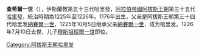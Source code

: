 {{unreferenced|time=2020-05-31T04:22:02+00:00}}
{{NoteTA
|G1=伊斯蘭
}}{{Infobox monarch
| name            =查希爾一世
| reign           =1225年10月5日 – 1226年7月10日
| full name       =
| titles          =
| predecessor     =[[阿布·阿拔斯·艾哈邁德·納賽爾·本·侯賽因|納賽爾一世]]
| successor       =[[穆斯坦綏爾一世|穆斯坦綏爾一世]]
| royal house     =
| dynasty         =[[阿拔斯王朝|阿拔斯王朝]]
| father          =[[阿布·阿拔斯·艾哈邁德·納賽爾·本·侯賽因|納賽爾一世]]
| issue          =[[穆斯坦綏爾一世|穆斯坦綏爾一世]]
| birth_date   =1176年
| death_date   =1226年7月10日
|}}
'''查希爾一世'''（{{bd|1176年||1226年|7月10日||}}），伊斯蘭教第五十三代哈里發，[[阿拉伯帝國|阿拉伯帝國]][[阿拔斯王朝|阿拔斯王朝]]第三十五代[[哈里發|哈里發]]，統治時期為1225年至1226年。1176年出生，父亲是阿拔斯王朝第三十四代哈里发[[阿布·阿拔斯·艾哈邁德·納賽爾·本·侯賽因|納賽爾一世]]，1225年10月5日继承父亲[[阿布·阿拔斯·艾哈邁德·納賽爾·本·侯賽因|納賽爾一世]]，成为哈里发。1226年7月10日去世，儿子[[穆斯坦綏爾一世|穆斯坦綏爾一世]]即位。

{{s-start}}
{{s-hou|[[阿拔斯王朝|阿拔斯王朝]]||1176年||1226年}}
{{s-rel|su}}
{{s-bef|before=[[阿布·阿拔斯·艾哈邁德·納賽爾·本·侯賽因|納賽爾一世]]}}
{{s-ttl|title=[[伊斯蘭教|伊斯蘭教]]第五十三代[[哈里發列表|哈里發]]|years=1225年－1226年}}
{{s-aft|after=[[穆斯坦綏爾一世|穆斯坦綏爾一世]]}}
{{s-end}}
{{Abbasids}}
{{阿拔斯王朝}}
{{Authority control}}
[[Category:阿拔斯王朝哈里发|Category:阿拔斯王朝哈里发]]